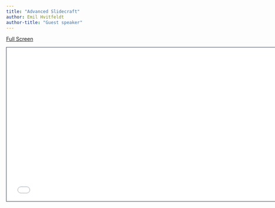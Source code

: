 ```yaml
---
title: "Advanced Slidecraft"
author: Emil Hvitfeldt
author-title: "Guest speaker"
---
```


[Full Screen](slides.qmd)

```{=html}
<iframe class="slide-deck" src="slides.html" height="420" width="747" style="border: 1px solid #2e3846;"></iframe>
```

